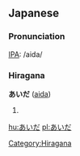 ==Japanese== 
===Pronunciation===
[[IPA]]: /aida/

===Hiragana===  
'''あいだ''' ([[aida]])
# {{japdef|間|[[between]], [[among]]}}

[[Category:Hiragana]]

[[hu:あいだ]]
[[pl:あいだ]]